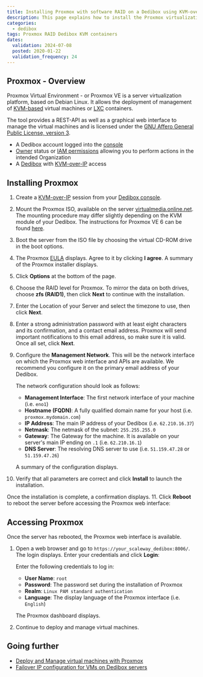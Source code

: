 ```yaml
---
title: Installing Proxmox with software RAID on a Dedibox using KVM-over-IP
description: This page explains how to install the Proxmox virtualization environment using a software RAID from the KVM-over-IP device
categories:
  - dedibox
tags: Proxmox RAID Dedibox KVM containers
dates:
  validation: 2024-07-08
  posted: 2020-01-22
  validation_frequency: 24
---
```



## Proxmox - Overview

Proxmox Virtual Environment - or Proxmox VE is a server virtualization platform, based on Debian Linux. It allows the deployment of management of [KVM-based](https://www.linux-kvm.org/page/Main_Page) virtual machines or [LXC](https://linuxcontainers.org/) containers.

The tool provides a REST-API as well as a graphical web interface to manage the virtual machines and is licensed under the [GNU Affero General Public License, version 3](https://www.gnu.org/licenses/agpl-3.0.de.html).

<Requirements />

- A Dedibox account logged into the [console](https://console.online.net)
- [Owner](/iam/concepts/#owner) status or [IAM permissions](/iam/concepts/#permission) allowing you to perform actions in the intended Organization
- A [Dedibox](https://www.scaleway.com/en/dedibox/) with [KVM-over-IP](/dedibox-kvm-over-ip/concepts/#kvm-over-ip) access

## Installing Proxmox

1. Create a [KVM-over-IP](/dedibox-kvm-over-ip/quickstart/) session from your [Dedibox console](https://console.online.net/).
2. Mount the Proxmox ISO, available on the server [virtualmedia.online.net](http://virtualmedia.online.net). The mounting procedure may differ slightly depending on the KVM module of your Dedibox. The instructions for Proxmox VE 6 can be found [here](https://virtualmedia.online.net/proxmox/proxmox-ve_6.0-1.iso).
3. Boot the server from the ISO file by choosing the virtual CD-ROM drive in the boot options.
4. The Proxmox [EULA](https://www.gnu.org/licenses/agpl-3.0.html) displays. Agree to it by clicking **I agree**. A summary of the Proxmox installer displays.
    <Lightbox src="scaleway-proxmox_installer-01.webp" width="550" alt="" />
5. Click **Options** at the bottom of the page.
    <Lightbox src="scaleway-proxmox_installer-02.webp" width="550" alt="" />
6. Choose the RAID level for Proxmox. To mirror the data on both drives, choose **zfs (RAID1)**, then click **Next** to continue with the installation.
    <Lightbox src="scaleway-proxmox_installer-03.webp" width="350" alt="" />
7. Enter the Location of your Server and select the timezone to use, then click **Next**.
    <Lightbox src="scaleway-proxmox_installer-04.webp" width="550" alt="" />
8. Enter a strong administration password with at least eight characters and its confirmation, and a contact email address. Proxmox will send important notifications to this email address, so make sure it is valid. Once all set, click **Next**.
    <Lightbox src="scaleway-proxmox_installer-06.webp" width="550" alt="" />
9. Configure the **Management Network**. This will be the network interface on which the Proxmox web interface and APIs are available. We recommend you configure it on the primary email address of your Dedibox.
    <Lightbox src="scaleway-proxmox_installer-07.webp" width="550" alt="" />

    The network configuration should look as follows:
      - **Management Interface**: The first network interface of your machine (i.e. `eno1`)
      - **Hostname (FQDN)**: A fully qualified domain name for your host (i.e. `proxmox.mydomain.com`)
      - **IP Address**: The main IP address of your Dedibox (i.e. `62.210.16.37`)
      - **Netmask**: The netmask of the subnet: `255.255.255.0`
      - **Gateway**: The Gateway for the machine. It is available on your server's main IP ending on `.1` (i.e. `62.210.16.1`)
      - **DNS Server**: The resolving DNS server to use (i.e. `51.159.47.28` or `51.159.47.26`)
  
    A summary of the configuration displays.
10. Verify that all parameters are correct and click **Install** to launch the installation.
    <Lightbox src="scaleway-proxmox_installer-08.webp" width="550" alt="" />

  Once the installation is complete, a confirmation displays.
11. Click **Reboot** to reboot the server before accessing the Proxmox web interface:
    <Lightbox src="scaleway-proxmox_installer-09.webp" width="550" alt="" />

## Accessing Proxmox

Once the server has rebooted, the Proxmox web interface is available.

1. Open a web browser and go to `https://your_scaleway_dedibox:8006/`. The login displays. Enter your credentials and click **Login**:
    <Lightbox src="scaleway-proxmox_login.webp" width="550" alt="" />

    Enter the following credentials to log in:

      - **User Name**: `root`
      - **Password**: The password set during the installation of Proxmox
      - **Realm**: `Linux PAM standard authentication`
      - **Language**: The display language of the Proxmox interface (i.e. `English`)

    The Proxmox dashboard displays.
2. Continue to deploy and manage virtual machines.
    <Lightbox src="scaleway-proxmox_dashboard.webp" width="550" alt="" />

## Going further

- [Deploy and Manage virtual machines with Proxmox](/tutorials/configure-failover-proxmox/)
- [Failover IP configuration for VMs on Dedibox servers](/dedibox-ip-failover/quickstart/)